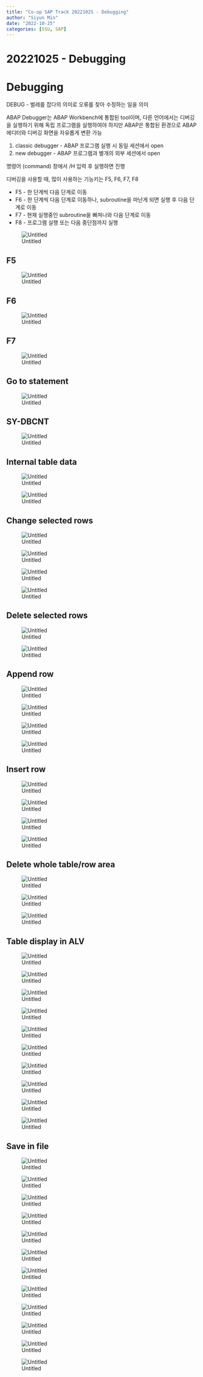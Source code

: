 ```yaml
---
title: "Co-op SAP Track 20221025 - Debugging"
author: "Siyun Min"
date: "2022-10-25"
categories: [SSU, SAP]
---
```

# 20221025 - Debugging

# Debugging

DEBUG - 벌레를 잡다의 의미로 오류를 찾아 수정하는 일을 의미

ABAP Debugger는 ABAP Workbench에 통합된 tool이며, 다른 언어에서는 디버깅을 실행하기 위해 독립 프로그램을 실행하여야 하지만 ABAP은 통합된 환경으로 ABAP 에디터와 디버깅 화면을 자유롭게 변환 가능

1. classic debugger - ABAP 프로그램 실행 시 동일 세션에서 open
2. new debugger - ABAP 프로그램과 별개의 외부 세션에서 open

명령어 (command) 창에서 /H 입력 후 실행하면 진행

디버깅을 사용할 때, 많이 사용하는 기능키는 F5, F6, F7, F8

- F5 - 한 단계씩 다음 단계로 이동
- F6 - 한 단계씩 다음 단계로 이동하나, subroutine을 마난게 되면 실행 후 다음 단계로 이동
- F7 - 현재 실행중인 subroutine을 빠져나와 다음 단계로 이동
- F8 - 프로그램 실행 또는 다음 중단점까지 실행

![Untitled](./Untitled.png)

## F5

![Untitled](./Untitled%201.png)

## F6

![Untitled](./Untitled%202.png)

## F7

![Untitled](./Untitled%203.png)

## Go to statement

![Untitled](./Untitled%204.png)

## SY-DBCNT

![Untitled](./Untitled%205.png)

## Internal table data

![Untitled](./Untitled%206.png)

![Untitled](./Untitled%207.png)

## Change selected rows

![Untitled](./Untitled%208.png)

![Untitled](./Untitled%209.png)

![Untitled](./Untitled%2010.png)

![Untitled](./Untitled%2011.png)

## Delete selected rows

![Untitled](./Untitled%2012.png)

![Untitled](./Untitled%2013.png)

## Append row

![Untitled](./Untitled%2014.png)

![Untitled](./Untitled%2015.png)

![Untitled](./Untitled%2016.png)

![Untitled](./Untitled%2017.png)

## Insert row

![Untitled](./Untitled%2018.png)

![Untitled](./Untitled%2019.png)

![Untitled](./Untitled%2020.png)

![Untitled](./Untitled%2021.png)

## Delete whole table/row area

![Untitled](./Untitled%2022.png)

![Untitled](./Untitled%2023.png)

![Untitled](./Untitled%2024.png)

## Table display in ALV

![Untitled](./Untitled%2025.png)

![Untitled](./Untitled%2026.png)

![Untitled](./Untitled%2027.png)

![Untitled](./Untitled%2028.png)

![Untitled](./Untitled%2029.png)

![Untitled](./Untitled%2030.png)

![Untitled](./Untitled%2031.png)

![Untitled](./Untitled%2032.png)

![Untitled](./Untitled%2033.png)

![Untitled](./Untitled%2034.png)

## Save in file

![Untitled](./Untitled%2035.png)

![Untitled](./Untitled%2036.png)

![Untitled](./Untitled%2037.png)

![Untitled](./Untitled%2038.png)

![Untitled](./Untitled%2039.png)

![Untitled](./Untitled%2040.png)

![Untitled](./Untitled%2041.png)

![Untitled](./Untitled%2042.png)

![Untitled](./Untitled%2043.png)

![Untitled](./Untitled%2044.png)

![Untitled](./Untitled%2045.png)

![Untitled](./Untitled%2046.png)